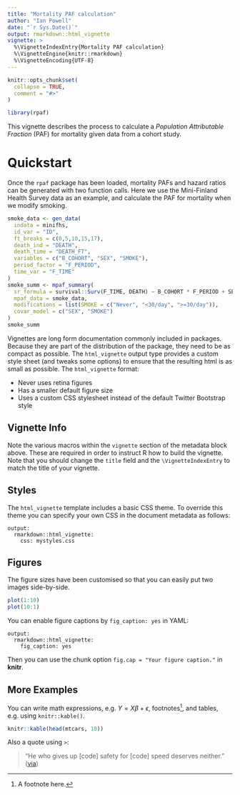 ```yaml
---
title: "Mortality PAF calculation"
author: "Ian Powell"
date: "`r Sys.Date()`"
output: rmarkdown::html_vignette
vignette: >
  %\VignetteIndexEntry{Mortality PAF calculation}
  %\VignetteEngine{knitr::rmarkdown}
  %\VignetteEncoding{UTF-8}
---
```


```r
knitr::opts_chunk$set(
  collapse = TRUE,
  comment = "#>"
)

library(rpaf)
```

This vignette describes the process to calculate a *Population Attributable Fraction* (PAF) for mortality given data from a cohort study.

# Quickstart

Once the `rpaf` package has been loaded, mortality PAFs and hazard ratios can be generated with two function calls. Here we use the Mini-Finland Health Survey data as an example, and calculate the PAF for mortality when we modify smoking.

```r
smoke_data <- gen_data(
  indata = minifhs,
  id_var = "ID",
  ft_breaks = c(0,5,10,15,17),
  death_ind = "DEATH",
  death_time = "DEATH_FT",
  variables = c("B_COHORT", "SEX", "SMOKE"),
  period_factor = "F_PERIOD",
  time_var = "F_TIME"
)
smoke_summ <- mpaf_summary(
  sr_formula = survival::Surv(F_TIME, DEATH) ~ B_COHORT * F_PERIOD + SEX + SMOKE, 
  mpaf_data = smoke_data,
  modifications = list(SMOKE = c("Never", "<30/day", ">=30/day")),
  covar_model = c("SEX", "SMOKE")
)
smoke_summ
```

Vignettes are long form documentation commonly included in packages. Because they are part of the distribution of the package, they need to be as compact as possible. The `html_vignette` output type provides a custom style sheet (and tweaks some options) to ensure that the resulting html is as small as possible. The `html_vignette` format:

- Never uses retina figures
- Has a smaller default figure size
- Uses a custom CSS stylesheet instead of the default Twitter Bootstrap style

## Vignette Info

Note the various macros within the `vignette` section of the metadata block above. These are required in order to instruct R how to build the vignette. Note that you should change the `title` field and the `\VignetteIndexEntry` to match the title of your vignette.

## Styles

The `html_vignette` template includes a basic CSS theme. To override this theme you can specify your own CSS in the document metadata as follows:

    output: 
      rmarkdown::html_vignette:
        css: mystyles.css

## Figures

The figure sizes have been customised so that you can easily put two images side-by-side. 

```r
plot(1:10)
plot(10:1)
```

You can enable figure captions by `fig_caption: yes` in YAML:

    output:
      rmarkdown::html_vignette:
        fig_caption: yes

Then you can use the chunk option `fig.cap = "Your figure caption."` in **knitr**.

## More Examples

You can write math expressions, e.g. $Y = X\beta + \epsilon$, footnotes^[A footnote here.], and tables, e.g. using `knitr::kable()`.

```r
knitr::kable(head(mtcars, 10))
```

Also a quote using `>`:

> "He who gives up [code] safety for [code] speed deserves neither."
([via](https://twitter.com/hadleywickham/status/504368538874703872))
